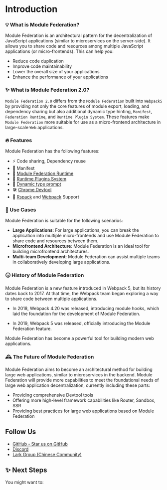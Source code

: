 # Introduction

### 💡 What is Module Federation?

Module Federation is an architectural pattern for the decentralization of JavaScript applications (similar to microservices on the server-side). It allows you to share code and resources among multiple JavaScript applications (or micro-frontends). This can help you:

- Reduce code duplication
- Improve code maintainability
- Lower the overall size of your applications
- Enhance the performance of your applications

### ✨ What is Module Federation 2.0?

`Module Federation 2.0` differs from the `Module Federation` built into `Webpack5` by providing not only the core features of module export, loading, and dependency sharing but also additional dynamic type hinting, `Manifest`, `Federation Runtime`, and `Runtime Plugin System`. These features make `Module Federation` more suitable for use as a micro-frontend architecture in large-scale `Web` applications.

### 🔥 Features

Module Federation has the following features:

- ⚡ Code sharing, Dependency reuse
- 📝 Manifest
- 🎨 [Module Federation Runtime](../basic/runtime.mdx)
- 🧩 [Runtime Plugins System](../../plugin/dev/index.mdx)
- 🚀 [Dynamic type prompt](../basic/type-prompt.mdx)
- 🛠️ [Chrome Devtool](../debug/chrome-devtool)
- 🦀 [Rspack](../basic/rspack.mdx) and [Webpack](../basic/webpack.mdx) Support


### 🎯 Use Cases

Module Federation is suitable for the following scenarios:

- **Large Applications**: For large applications, you can break the application into multiple micro-frontends and use Module Federation to share code and resources between them.
- **Microfrontend Architecture**: Module Federation is an ideal tool for building microfrontend architectures.
- **Multi-team Development**: Module Federation can assist multiple teams in collaboratively developing large applications.

### 🕠 History of Module Federation

Module Federation is a new feature introduced in Webpack 5, but its history dates back to 2017. At that time, the Webpack team began exploring a way to share code between multiple applications.

- In 2018, Webpack 4.20 was released, introducing module hooks, which laid the foundation for the development of Module Federation.

- In 2019, Webpack 5 was released, officially introducing the Module Federation feature.

Module Federation has become a powerful tool for building modern web applications.

### 🕰️ The Future of Module Federation

Module Federation aims to become an architectural method for building large web applications, similar to microservices in the backend. Module Federation will provide more capabilities to meet the foundational needs of large web application decentralization, currently including these parts:

- Providing comprehensive Devtool tools
- Offering more high-level framework capabilities like Router, Sandbox, SSR
- Providing best practices for large web applications based on Module Federation

## Follow Us

* [GitHub - Star us on GitHub](https://github.com/module-federation/core)
* [Discord](https://discord.com/channels/1055442562959290389/1055442563718467637)
* [Lark Group (Chinese Community)](https://applink.larkoffice.com/client/chat/chatter/add_by_link?link_token=a41s8f79-741f-41ba-8349-395d9a0e9662)

## ✨ Next Steps

You might want to:


<NextSteps>
  <Step
    href="/guide/start/quick-start"
    title="Get Started Quickly"
    description="Learn how to use Module Federation"
  />
  <Step
    href="/guide/start/features"
    title="Feature Navigation"
    description="Explore all the features provided by Module Federation"
  />
  <Step
    href="/configure/index"
    title="Consult Configuration"
    description="Understand how to configure Module Federation"
  />
</NextSteps>
